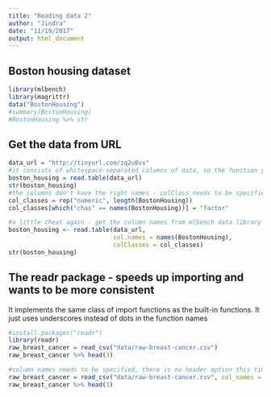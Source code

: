 ```yaml
---
title: "Reading data 2"
author: "Jindra"
date: "11/19/2017"
output: html_document
---
```


## Boston housing dataset
```r
library(mlbench)
library(magrittr)
data("BostonHousing")
#summary(BostonHousing)
#BostonHousing %>% str
```

## Get the data from URL
```r
data_url = "http://tinyurl.com/zq2u8vx"
#it consists of whitespace-separated columns of data, so the function you need to load it is read.table().
boston_housing = read.table(data_url)
str(boston_housing)
#the columns don't have the right names - colClass needs to be specified
col_classes = rep("numeric", length(BostonHousing))
col_classes[which("chas" == names(BostonHousing))] = "factor"

#a little cheat again - get the column names from mlbench data library
boston_housing <- read.table(data_url,
                             col.names = names(BostonHousing),
                             colClasses = col_classes)
str(boston_housing)
```

## The readr package - speeds up importing and wants to be more consistent
It implements the same class of import functions as the built-in functions. It just uses underscores instead of dots in the function names
```r
#install.packages("readr")
library(readr)
raw_breast_cancer = read_csv("data/raw-breast-cancer.csv")
raw_breast_cancer %>% head(3)

#column names needs to be specified, there is no header option this time
raw_breast_cancer = read_csv("data/raw-breast-cancer.csv", col_names = names(BreastCancer))
raw_breast_cancer %>% head(3)
```
